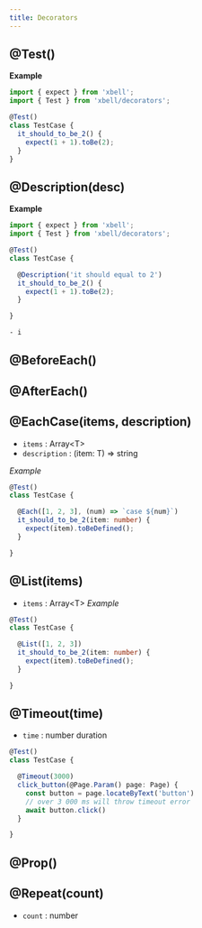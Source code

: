 ```yaml
---
title: Decorators
---
```


## @Test()

**Example**

```typescript
import { expect } from 'xbell';
import { Test } from 'xbell/decorators';

@Test()
class TestCase {
  it_should_to_be_2() {
    expect(1 + 1).toBe(2);
  }
}
```

## @Description(desc)

**Example**

```typescript
import { expect } from 'xbell';
import { Test } from 'xbell/decorators';

@Test()
class TestCase {

  @Description('it should equal to 2')
  it_should_to_be_2() {
    expect(1 + 1).toBe(2);
  }

}
```
```bash
- i
```
## @BeforeEach()

## @AfterEach()

## @EachCase(items, description)

- `items` : <type>Array&lt;T&gt;</type>
- `description` : <type>(item: T) => string</type>

*Example*

```typescript
@Test()
class TestCase {

  @Each([1, 2, 3], (num) => `case ${num}`)
  it_should_to_be_2(item: number) {
    expect(item).toBeDefined();
  }

}
```


## @List(items)
- `items` : <type>Array&lt;T&gt;</type>
*Example*

```typescript
@Test()
class TestCase {

  @List([1, 2, 3])
  it_should_to_be_2(item: number) {
    expect(item).toBeDefined();
  }

}
```

## @Timeout(time)


- `time` : <type>number</type> duration

```typescript
@Test()
class TestCase {

  @Timeout(3000)
  click_button(@Page.Param() page: Page) {
    const button = page.locateByText('button')
    // over 3 000 ms will throw timeout error
    await button.click()
  }

}
```

## @Prop()



## @Repeat(count)

- `count` : <type>number</type>
